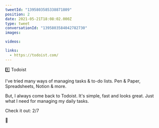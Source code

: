 ```yaml
---
tweetId: "1395803585338871809"
position: 2
date: 2021-05-21T18:08:02.000Z
type: tweet
conversationId: "1395803584042782730"
images:

videos:

links:
  - https://todoist.com/
---
```


1️⃣ Todoist

I've tried many ways of managing tasks & to-do lists. Pen & Paper, Spreadsheets, Notion & more.

But, I always come back to Todoist. It's simple, fast and looks great. Just what I need for managing my daily tasks.

Check it out: 2/7

🔗
